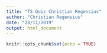 ```yaml
---
title: "TS Quiz Christian Regensius"
author: "Christian Regensius"
date: "28/11/2019"
output: html_document
---
```


```r
knitr::opts_chunk$set(echo = TRUE)
```

